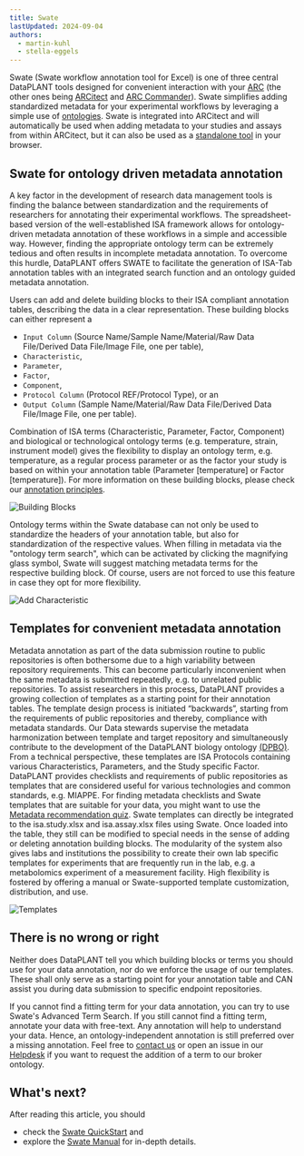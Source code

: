 ```yaml
---
title: Swate
lastUpdated: 2024-09-04
authors:
  - martin-kuhl
  - stella-eggels
---
```



Swate (Swate workflow annotation tool for Excel) is one of three central DataPLANT tools designed for convenient interaction with your [ARC][kb-AnnotatedResearchContext] (the other ones being [ARCitect](https://nfdi4plants.org/nfdi4plants.knowledgebase/docs/ARCitect-Manual/index.html) and [ARC Commander][kb-ArcCommander]). Swate simplifies adding standardized metadata for your experimental workflows by leveraging a simple use of [ontologies](https://nfdi4plants.org/nfdi4plants.knowledgebase/docs/fundamentals/Ontologies.html). Swate is integrated into ARCitect and will automatically be used when adding metadata to your studies and assays from within ARCitect, but it can also be used as a [standalone tool](https://swate-alpha.nfdi4plants.org/) in your browser.

## Swate for ontology driven metadata annotation
A key factor in the development of research data management tools is finding the balance between standardization and the requirements of researchers for annotating their experimental workflows. The spreadsheet-based version of the well-established ISA framework allows for ontology-driven metadata annotation of these workflows in a simple and accessible way. However, finding the appropriate ontology term can be extremely tedious and often results in incomplete metadata annotation. To overcome this hurdle, DataPLANT offers SWATE to facilitate the generation of ISA-Tab annotation tables with an integrated search function and an ontology guided metadata annotation. 

Users can add and delete building blocks to their ISA compliant annotation tables, describing the data in a clear representation. These building blocks can either represent a 
- `Input Column` (Source Name/Sample Name/Material/Raw Data File/Derived Data File/Image File, one per table), 
- `Characteristic`, 
- `Parameter`, 
- `Factor`, 
- `Component`, 
- `Protocol Column` (Protocol REF/Protocol Type), or an
- `Output Column` (Sample Name/Material/Raw Data File/Derived Data File/Image File, one per table).  


Combination of ISA terms (Characteristic, Parameter, Factor, Component) and biological or technological ontology terms (e.g. temperature, strain, instrument model) gives the flexibility to display an ontology term, e.g. temperature, as a regular process parameter or as the factor your study is based on within your annotation table (Parameter [temperature] or Factor [temperature]). For more information on these building blocks, please check our [annotation principles](https://nfdi4plants.github.io/AnnotationPrinciples/). 


![Building Blocks](@images/swate/swate-alpha-buildingblockcategories.PNG)


Ontology terms within the Swate database can not only be used to standardize the headers of your annotation table, but also for standardization of the respective values. When filling in metadata via the "ontology term search", which can be activated by clicking the magnifying glass symbol, Swate will suggest matching metadata terms for the respective building block. Of course, users are not forced to use this feature in case they opt for more flexibility.

![Add Characteristic](@images/swate/swate-alpha-add-Characteristic.png)


## Templates for convenient metadata annotation
Metadata annotation as part of the data submission routine to public repositories is often bothersome due to a high variability between repository requirements. This can become particularly inconvenient when the same metadata is submitted repeatedly, e.g. to unrelated public repositories. To assist researchers in this process, DataPLANT provides a growing collection of templates as a starting point for their annotation tables. The template design process is initiated “backwards”, starting from the requirements of public repositories and thereby, compliance with metadata standards. Our Data stewards supervise the metadata harmonization between template and target repository and simultaneously contribute to the development of the DataPLANT biology ontology [(DPBO)](https://github.com/nfdi4plants/nfdi4plants_ontology).  
From a technical perspective, these templates are ISA Protocols containing various Characteristics, Parameters, and the Study specific Factor. DataPLANT provides checklists and requirements of public repositories as templates that are considered useful for various technologies and common standards, e.g. MIAPPE. For finding metadata checklists and Swate templates that are suitable for your data, you might want to use the [Metadata recommendation quiz](https://nfdi4plants.org/nfdi4plants.knowledgebase/docs/implementation/MetadataQuiz.html). Swate templates can directly be integrated to the isa.study.xlsx and isa.assay.xlsx files using Swate. Once loaded into the table, they still can be modified to special needs in the sense of adding or deleting annotation building blocks. The modularity of the system also gives labs and institutions the possibility to create their own lab specific templates for experiments that are frequently run in the lab, e.g. a metabolomics experiment of a measurement facility. High flexibility is fostered by offering a manual or Swate-supported template customization, distribution, and use.

![Templates](@images/swate/swate-alpha-templates.png)


## There is no wrong or right
Neither does DataPLANT tell you which building blocks or terms you should use for your data annotation, nor do we enforce the usage of our templates. These shall only serve as a starting point for your annotation table and CAN assist you during data submission to specific endpoint repositories.

If you cannot find a fitting term for your data annotation, you can try to use Swate's Advanced Term Search. If you still cannot find a fitting term, annotate your data with free-text. Any annotation will help to understand your data. Hence, an ontology-independent annotation is still preferred over a missing annotation. Feel free to <a href="javascript:location='mailto:\u0069\u006e\u0066\u006f\u0040\u006e\u0066\u0064\u0069\u0034\u0070\u006c\u0061\u006e\u0074\u0073\u002e\u006f\u0072\u0067';void 0">contact us</a> or open an issue in our [Helpdesk](<https://helpdesk.nfdi4plants.org>) if you want to request the addition of a term to our broker ontology. 


## What's next?
After reading this article, you should 

- check the [Swate QuickStart][kb-swate_QuickStart] and
- explore the [Swate Manual][kb-SwateManual] for in-depth details.


[kb-DataManagementPlan]: ../fundamentals/DataManagementPlan.html "Data Management Plan"
[kb-DataPublications]: ../fundamentals/DataPublications.html "Data Publication"
[kb-DataSharing]: ../fundamentals/DataSharing.html "Data Sharing"
[kb-FairDataPrinciples]: ../fundamentals/FairDataPrinciples.html "FAIR Data principles"
[kb-Metadata]: ../fundamentals/Metadata.html "Metadata"
[kb-PersistentIdentifiers]: ../fundamentals/PersistentIdentifiers.html "Persistent Identifiers"
[kb-PublicDataRepositories]: ../fundamentals/PublicDataRepositories.html "Repositories"
[kb-ResearchDataManagement]: ../fundamentals/ResearchDataManagement.html "Research Data Management"
[kb-VersionControlGit]: ../fundamentals/VersionControlGit.html "Version Control and Git"
[kb-SwateManual]: ../SwateManual/index.html "Swate Manual"

[kb-AnnotatedResearchContext]: ../implementation/AnnotatedResearchContext.html "Annotated Research Context"
[kb-DataHub]: ../implementation/DataHub.html "DataPLANT DataHUB"
[kb-ArcCommander]: ../implementation/ArcCommander.html "ARC Commander"

[kb-swate_QuickStart]: ../guides/swate_QuickStart.html "Swate QuickStart"

[hp-Registration]: <https://register.nfdi4plants.org/> "DataPLANT Registration"
[hp-DataHUB]: <https://git.nfdi4plants.org> "DataPLANT DataHUB"
[hp-HelpDesk]: <https://helpdesk.nfdi4plants.org> "DataPLANT Help Desk"


[gh-DataPlant]: <https://github.com/nfdi4plants/> "GitHub DataPLANT"
[kb-ArcSpecs]: ./../implementation/ARC-specification.html "ARC specification"
[gh-ArcCommander]: <https://github.com/nfdi4plants/arcCommander/> "ArcCommander"
[kb-ArcCommander-Manual]: ../ArcCommanderManual/index.html "ARC Commander Manual"
[gh-Swate]: <https://github.com/nfdi4plants/Swate/> "GitHub Swate"